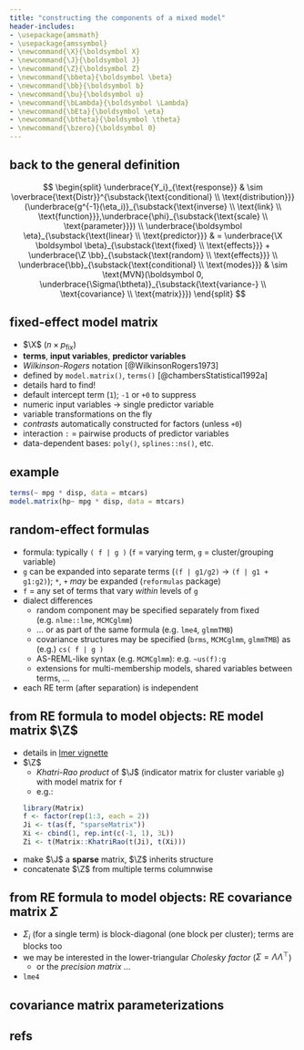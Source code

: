 ```yaml
---
title: "constructing the components of a mixed model"
header-includes:
- \usepackage{amsmath}
- \usepackage{amssymbol}
- \newcommand{\X}{\boldsymbol X}
- \newcommand{\J}{\boldsymbol J}
- \newcommand{\Z}{\boldsymbol Z}
- \newcommand{\bbeta}{\boldsymbol \beta}
- \newcommand{\bb}{\boldsymbol b}
- \newcommand{\bu}{\boldsymbol u}
- \newcommand{\bLambda}{\boldsymbol \Lambda}
- \newcommand{\bEta}{\boldsymbol \eta}
- \newcommand{\btheta}{\boldsymbol \theta}
- \newcommand{\bzero}{\boldsymbol 0}
---
```



\newcommand{\bm}[1]{#1}

## back to the general definition

$$
\begin{split}
\underbrace{Y_i}_{\text{response}} & \sim \overbrace{\text{Distr}}^{\substack{\text{conditional} \\ \text{distribution}}}(\underbrace{g^{-1}(\eta_i)}_{\substack{\text{inverse} \\ \text{link} \\ \text{function}}},\underbrace{\phi}_{\substack{\text{scale} \\ \text{parameter}}}) \\
\underbrace{\boldsymbol \eta}_{\substack{\text{linear} \\ \text{predictor}}} & 
 = 
\underbrace{\X \boldsymbol \beta}_{\substack{\text{fixed} \\ \text{effects}}} + 
\underbrace{\Z \bb}_{\substack{\text{random} \\ \text{effects}}}
\\
\underbrace{\bb}_{\substack{\text{conditional} \\ \text{modes}}}  & 
\sim \text{MVN}(\boldsymbol 0, \underbrace{\Sigma(\btheta)}_{\substack{\text{variance-} \\ \text{covariance} \\ \text{matrix}}})
\end{split}
$$

## fixed-effect model matrix

* $\X$ ($n \times p_\textrm{fix}$)
* **terms**, **input variables**, **predictor variables**
* *Wilkinson-Rogers* notation [@WilkinsonRogers1973]
* defined by `model.matrix()`, `terms()` [@chambersStatistical1992a]
* details hard to find!
* default intercept term (`1`); `-1` or `+0` to suppress
* numeric input variables → single predictor variable
* variable transformations on the fly 
* *contrasts* automatically constructed for factors (unless `+0`)
* interaction `:` = pairwise products of predictor variables
* data-dependent bases: `poly()`, `splines::ns()`, etc.

## example

```r
terms(~ mpg * disp, data = mtcars)
model.matrix(hp~ mpg * disp, data = mtcars)
```

## random-effect formulas

* formula: typically `( f | g )` (`f` = varying term, `g` = cluster/grouping variable)
* `g` can be expanded into separate terms (`(f | g1/g2)` → `(f | g1 + g1:g2)`); `*`, `+` *may* be expanded (`reformulas` package)
* `f` = any set of terms that vary *within* levels of `g`
* dialect differences
    * random component may be specified separately from fixed (e.g. `nlme::lme`, `MCMCglmm`)
	* ... or as part of the same formula (e.g. `lme4`, `glmmTMB`)
    * covariance structures may be specified (`brms`, `MCMCglmm`, `glmmTMB`) as (e.g.) `cs( f | g )`
	* AS-REML-like syntax (e.g. `MCMCglmm`): e.g. `~us(f):g`
	* extensions for multi-membership models, shared variables between terms, ...
* each RE term (after separation) is independent	
	
## from RE formula to model objects: RE model matrix $\Z$

* details in [lmer vignette](https://cran.r-project.org/web/packages/lme4/vignettes/lmer.pdf)
* $\Z$
   * *Khatri-Rao product* of $\J$ (indicator matrix for cluster variable `g`) with model matrix for `f`
   * e.g.:
```r
library(Matrix)
f <- factor(rep(1:3, each = 2))
Ji <- t(as(f, "sparseMatrix"))
Xi <- cbind(1, rep.int(c(-1, 1), 3L))
Zi <- t(Matrix::KhatriRao(t(Ji), t(Xi)))
```
* make $\J$ a **sparse** matrix, $\Z$ inherits structure
* concatenate $\Z$ from multiple terms columnwise

## from RE formula to model objects: RE covariance matrix $\Sigma$

* $\Sigma_i$ (for a single term) is block-diagonal (one block per cluster); terms are blocks too
* we may be interested in the lower-triangular *Cholesky factor* ($\Sigma = \Lambda \Lambda^\top$)
   * or the *precision matrix* ...
* `lme4`

## covariance matrix parameterizations

## refs {.refs}
